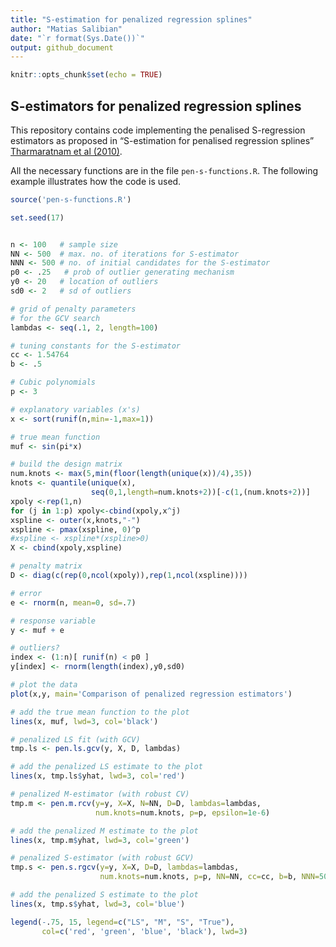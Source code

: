 ```yaml
---
title: "S-estimation for penalized regression splines"
author: "Matias Salibian"
date: "`r format(Sys.Date())`"
output: github_document
---
```


```r
knitr::opts_chunk$set(echo = TRUE)
```

## S-estimators for penalized regression splines

This repository contains code implementing the penalised S-regression estimators as proposed
in "S-estimation for penalised regression splines" 
[Tharmaratnam et al (2010)](http://dx.doi.org/10.1198/jcgs.2010.08149). 

All the necessary functions are in the file `pen-s-functions.R`. The following example
illustrates how the code is used.

```R
source('pen-s-functions.R')

set.seed(17)


n <- 100   # sample size
NN <- 500  # max. no. of iterations for S-estimator
NNN <- 500 # no. of initial candidates for the S-estimator
p0 <- .25   # prob of outlier generating mechanism
y0 <- 20   # location of outliers
sd0 <- 2   # sd of outliers

# grid of penalty parameters
# for the GCV search
lambdas <- seq(.1, 2, length=100)

# tuning constants for the S-estimator
cc <- 1.54764
b <- .5

# Cubic polynomials
p <- 3

# explanatory variables (x's)
x <- sort(runif(n,min=-1,max=1))

# true mean function
muf <- sin(pi*x)

# build the design matrix
num.knots <- max(5,min(floor(length(unique(x))/4),35))
knots <- quantile(unique(x),
                  seq(0,1,length=num.knots+2))[-c(1,(num.knots+2))]
xpoly <-rep(1,n)
for (j in 1:p) xpoly<-cbind(xpoly,x^j)
xspline <- outer(x,knots,"-")
xspline <- pmax(xspline, 0)^p
#xspline <- xspline*(xspline>0)
X <- cbind(xpoly,xspline)

# penalty matrix
D <- diag(c(rep(0,ncol(xpoly)),rep(1,ncol(xspline))))

# error
e <- rnorm(n, mean=0, sd=.7)

# response variable
y <- muf + e

# outliers?
index <- (1:n)[ runif(n) < p0 ]
y[index] <- rnorm(length(index),y0,sd0)

# plot the data
plot(x,y, main='Comparison of penalized regression estimators')

# add the true mean function to the plot
lines(x, muf, lwd=3, col='black')

# penalized LS fit (with GCV)
tmp.ls <- pen.ls.gcv(y, X, D, lambdas)

# add the penalized LS estimate to the plot
lines(x, tmp.ls$yhat, lwd=3, col='red')

# penalized M-estimator (with robust CV)
tmp.m <- pen.m.rcv(y=y, X=X, N=NN, D=D, lambdas=lambdas, 
                   num.knots=num.knots, p=p, epsilon=1e-6) 

# add the penalized M estimate to the plot
lines(x, tmp.m$yhat, lwd=3, col='green')

# penalized S-estimator (with robust GCV)
tmp.s <- pen.s.rgcv(y=y, X=X, D=D, lambdas=lambdas, 
                    num.knots=num.knots, p=p, NN=NN, cc=cc, b=b, NNN=50)

# add the penalized S estimate to the plot
lines(x, tmp.s$yhat, lwd=3, col='blue')

legend(-.75, 15, legend=c("LS", "M", "S", "True"), 
       col=c('red', 'green', 'blue', 'black'), lwd=3)
```


